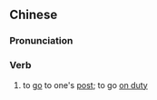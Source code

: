 {{also|上岗}}
==Chinese==
{{zh-forms|s=上岗}}

===Pronunciation===
{{zh-pron
|m=shànggǎng
|c=soeng5 gong1
|cat=v
}}

===Verb===
{{zh-verb}}

# to [[go]] to one's [[post]]; to go [[on duty]]